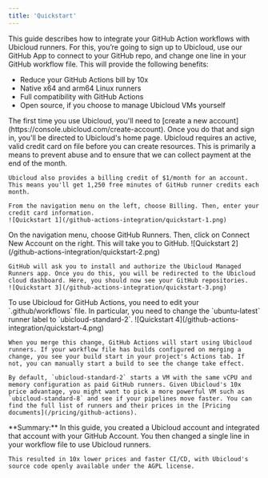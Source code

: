 ```yaml
---
title: 'Quickstart'
---
```


This guide describes how to integrate your GitHub Action workflows with Ubicloud runners. For this, you’re going to sign up to Ubicloud, use our GitHub App to connect to your GitHub repo, and change one line in your GitHub workflow file. This will provide the following benefits:

- Reduce your GitHub Actions bill by 10x
- Native x64 and arm64 Linux runners
- Full compatibility with GitHub Actions
- Open source, if you choose to manage Ubicloud VMs yourself

<Steps stepSize="h1">
  <Step title="Sign up and sign in">
    The first time you use Ubicloud, you'll need to [create a new account](https://console.ubicloud.com/create-account). Once you do that and sign in, you'll be directed to Ubicloud's home page.
  </Step>
  <Step title="Enter billing details">
    Ubicloud requires an active, valid credit card on file before you can create resources. This is primarily a means to prevent abuse and to ensure that we can collect payment at the end of the month.

    Ubicloud also provides a billing credit of $1/month for an account. This means you'll get 1,250 free minutes of GitHub runner credits each month.

    From the navigation menu on the left, choose Billing. Then, enter your credit card information.
    ![Quickstart 1](/github-actions-integration/quickstart-1.png)
  </Step>
  <Step title="Integrate with GitHub">
    On the navigation menu, choose GitHub Runners. Then, click on Connect New Account on the right. This will take you to GitHub.
    ![Quickstart 2](/github-actions-integration/quickstart-2.png)

    GitHub will ask you to install and authorize the Ubicloud Managed Runners app. Once you do this, you will be redirected to the Ubicloud cloud dashboard. Here, you should now see your GitHub repositories.
    ![Quickstart 3](/github-actions-integration/quickstart-3.png)
  </Step>
  <Step title="Change your `workflow.yml` file">
    To use Ubicloud for GitHub Actions, you need to edit your `.github/workflows` file. In particular, you need to change the `ubuntu-latest` runner label to `ubicloud-standard-2`.
    ![Quickstart 4](/github-actions-integration/quickstart-4.png)

    When you merge this change, GitHub Actions will start using Ubicloud runners. If your workflow file has builds configured on merging a change, you see your build start in your project's Actions tab. If not, you can manually start a build to see the change take effect.

    By default, `ubicloud-standard-2` starts a VM with the same vCPU and memory configuration as paid GitHub runners. Given Ubicloud's 10x price advantage, you might want to pick a more powerful VM such as `ubicloud-standard-8` and see if your pipelines move faster. You can find the full list of runners and their prices in the [Pricing documents](/pricing/github-actions).
  </Step>
</Steps>

<Info>
    **Summary:** In this guide, you created a Ubicloud account and integrated that account with your GitHub Account. You then changed a single line in your workflow file to use Ubicloud runners.

    This resulted in 10x lower prices and faster CI/CD, with Ubicloud's source code openly available under the AGPL license.
</Info>
